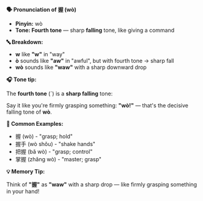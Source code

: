 **🗣️ Pronunciation of 握 (wò)**

- **Pinyin:** wò
- **Tone: Fourth tone** — sharp **falling** tone, like giving a command

**🔤 Breakdown:**

- **w** like **"w"** in "way"
- **ò** sounds like **"aw"** in "awful", but with fourth tone → sharp fall
- **wò** sounds like **"waw"** with a sharp downward drop

**🎧 Tone tip:**

The **fourth tone** (ˋ) is a **sharp falling** tone:

Say it like you're firmly grasping something: **"wò!"** — that's the decisive falling tone of
**wò**.

**📝 Common Examples:**

- 握 (wò) - "grasp; hold"
- 握手 (wò shǒu) - "shake hands"
- 把握 (bǎ wò) - "grasp; control"
- 掌握 (zhǎng wò) - "master; grasp"

**💡 Memory Tip:**

Think of **"握"** as **"waw"** with a sharp drop — like firmly grasping something in your hand!
